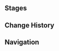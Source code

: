{{Description|Certified Player Paban, a newsy who sells The Steambird, and considered the Court of Fontaine's own miniature "Know-It-All" by some others his age. Paban has recently taken to playing Genius Invokation TCG with those who come to him for information, offering them the following deal: If he wins, his opponent must become his distributor. Unfortunately, Paban is not particularly skilled, and newspaper distribution plans remain far beyond his meager capabilities, so it won't be easy for him to realize his plans anytime soon...|[[Map]] description}}
{{Genius Invokation TCG Character Stages Intro}}

==Stages==
{{Genius Invokation TCG Stages/Detailed|Paban}}

==Change History==
{{Change History|4.3}}

==Navigation==
{{Genius Invokation TCG Stages Navbox}}